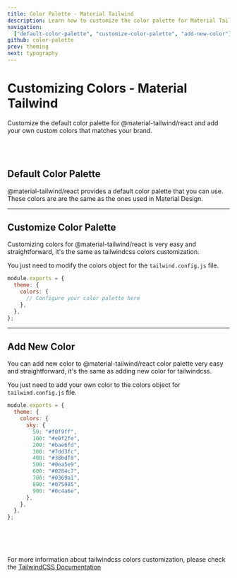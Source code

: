 ```yaml
---
title: Color Palette - Material Tailwind
description: Learn how to customize the color palette for Material Tailwind.
navigation:
  ["default-color-palette", "customize-color-palette", "add-new-color"]
github: color-palette
prev: theming
next: typography
---
```


# Customizing Colors - Material Tailwind

Customize the default color palette for @material-tailwind/react and add your own custom colors that matches your brand.

<br />
<br />

## Default Color Palette

@material-tailwind/react provides a default color palette that you can use. These colors are are the same as the ones used in Material Design.

<div
  id="default-color-palette"
  className="mt-12 grid scroll-mt-56 grid-cols-1 gap-8"
>
  <ColorPalette
    name="blue grey"
    colors={{
      50: "#eceff1",
      100: "#cfd8dc",
      200: "#b0bec5",
      300: "#90a4ae",
      400: "#78909c",
      500: "#607d8b",
      600: "#546e7a",
      700: "#455a64",
      800: "#37474f",
      900: "#263238",
    }}
  />
  <ColorPalette
    name="grey"
    colors={{
      50: "#fafafa",
      100: "#f5f5f5",
      200: "#eeeeee",
      300: "#e0e0e0",
      400: "#bdbdbd",
      500: "#9e9e9e",
      600: "#757575",
      700: "#616161",
      800: "#424242",
      900: "#212121",
    }}
  />
  <ColorPalette
    name="brown"
    colors={{
      50: "#efebe9",
      100: "#d7ccc8",
      200: "#bcaaa4",
      300: "#a1887f",
      400: "#8d6e63",
      500: "#795548",
      600: "#6d4c41",
      700: "#5d4037",
      800: "#4e342e",
      900: "#3e2723",
    }}
  />
  <ColorPalette
    name="deep orange"
    colors={{
      50: "#fbe9e7",
      100: "#ffccbc",
      200: "#ffab91",
      300: "#ff8a65",
      400: "#ff7043",
      500: "#ff5722",
      600: "#f4511e",
      700: "#e64a19",
      800: "#d84315",
      900: "#bf360c",
    }}
  />
  <ColorPalette
    name="orange"
    colors={{
      50: "#fff3e0",
      100: "#ffe0b2",
      200: "#ffcc80",
      300: "#ffb74d",
      400: "#ffa726",
      500: "#ff9800",
      600: "#fb8c00",
      700: "#f57c00",
      800: "#ef6c00",
      900: "#e65100",
    }}
  />
  <ColorPalette
    name="amber"
    colors={{
      50: "#fff8e1",
      100: "#ffecb3",
      200: "#ffe082",
      300: "#ffd54f",
      400: "#ffca28",
      500: "#ffc107",
      600: "#ffb300",
      700: "#ffa000",
      800: "#ff8f00",
      900: "#ff6f00",
    }}
  />
  <ColorPalette
    name="yellow"
    colors={{
      50: "#fffde7",
      100: "#fff9c4",
      200: "#fff59d",
      300: "#fff176",
      400: "#ffee58",
      500: "#ffeb3b",
      600: "#fdd835",
      700: "#fbc02d",
      800: "#f9a825",
      900: "#f57f17",
    }}
  />
  <ColorPalette
    name="lime"
    colors={{
      50: "#f9fbe7",
      100: "#f0f4c3",
      200: "#e6ee9c",
      300: "#dce775",
      400: "#d4e157",
      500: "#cddc39",
      600: "#c0ca33",
      700: "#afb42b",
      800: "#9e9d24",
      900: "#827717",
    }}
  />
  <ColorPalette
    name="light-green"
    colors={{
      50: "#f1f8e9",
      100: "#dcedc8",
      200: "#c5e1a5",
      300: "#aed581",
      400: "#9ccc65",
      500: "#8bc34a",
      600: "#7cb342",
      700: "#689f38",
      800: "#558b2f",
      900: "#33691e",
    }}
  />
  <ColorPalette
    name="green"
    colors={{
      50: "#e8f5e9",
      100: "#c8e6c9",
      200: "#a5d6a7",
      300: "#81c784",
      400: "#66bb6a",
      500: "#4caf50",
      600: "#43a047",
      700: "#388e3c",
      800: "#2e7d32",
      900: "#1b5e20",
    }}
  />
  <ColorPalette
    name="teal"
    colors={{
      50: "#e0f2f1",
      100: "#b2dfdb",
      200: "#80cbc4",
      300: "#4db6ac",
      400: "#26a69a",
      500: "#009688",
      600: "#00897b",
      700: "#00796b",
      800: "#00695c",
      900: "#004d40",
    }}
  />
  <ColorPalette
    name="cyan"
    colors={{
      50: "#e0f7fa",
      100: "#b2ebf2",
      200: "#80deea",
      300: "#4dd0e1",
      400: "#26c6da",
      500: "#00bcd4",
      600: "#00acc1",
      700: "#0097a7",
      800: "#00838f",
      900: "#006064",
    }}
  />
  <ColorPalette
    name="light-blue"
    colors={{
      50: "#e1f5fe",
      100: "#b3e5fc",
      200: "#81d4fa",
      300: "#4fc3f7",
      400: "#29b6f6",
      500: "#03a9f4",
      600: "#039be5",
      700: "#0288d1",
      800: "#0277bd",
      900: "#01579b",
    }}
  />
  <ColorPalette
    name="blue"
    colors={{
      50: "#e3f2fd",
      100: "#bbdefb",
      200: "#90caf9",
      300: "#64b5f6",
      400: "#42a5f5",
      500: "#2196f3",
      600: "#1e88e5",
      700: "#1976d2",
      800: "#1565c0",
      900: "#0d47a1",
    }}
  />
  <ColorPalette
    name="indigo"
    colors={{
      50: "#e8eaf6",
      100: "#c5cae9",
      200: "#9fa8da",
      300: "#7986cb",
      400: "#5c6bc0",
      500: "#3f51b5",
      600: "#3949ab",
      700: "#303f9f",
      800: "#283593",
      900: "#1a237e",
    }}
  />
  <ColorPalette
    name="deep-purple"
    colors={{
      50: "#ede7f6",
      100: "#d1c4e9",
      200: "#b39ddb",
      300: "#9575cd",
      400: "#7e57c2",
      500: "#673ab7",
      600: "#5e35b1",
      700: "#512da8",
      800: "#4527a0",
      900: "#311b92",
    }}
  />
  <ColorPalette
    name="purple"
    colors={{
      50: "#f3e5f5",
      100: "#e1bee7",
      200: "#ce93d8",
      300: "#ba68c8",
      400: "#ab47bc",
      500: "#9c27b0",
      600: "#8e24aa",
      700: "#7b1fa2",
      800: "#6a1b9a",
      900: "#4a148c",
    }}
  />
  <ColorPalette
    name="pink"
    colors={{
      50: "#fce4ec",
      100: "#f8bbd0",
      200: "#f48fb1",
      300: "#f06292",
      400: "#ec407a",
      500: "#e91e63",
      600: "#d81b60",
      700: "#c2185b",
      800: "#ad1457",
      900: "#880e4f",
    }}
  />
  <ColorPalette
    name="red"
    colors={{
      50: "#ffebee",
      100: "#ffcdd2",
      200: "#ef9a9a",
      300: "#e57373",
      400: "#ef5350",
      500: "#f44336",
      600: "#e53935",
      700: "#d32f2f",
      800: "#c62828",
      900: "#b71c1c",
    }}
  />
</div>

---

## Customize Color Palette

<span id="customize-color-palette" className="scroll-mt-48" />

Customizing colors for @material-tailwind/react is very easy and straightforward, it's the same as tailwindcss colors customization.

You just need to modify the colors object for the <Code>tailwind.config.js</Code> file.

```js showLineNumbers
module.exports = {
  theme: {
    colors: {
      // Configure your color palette here
    },
  },
};
```

---

## Add New Color

<span id="add-new-color" className="scroll-mt-48" />

You can add new color to @material-tailwind/react color palette very easy and straightforward, it's the same as adding new color for tailwindcss.

You just need to add your own color to the colors object for <Code>tailwind.config.js</Code> file.

```js showLineNumbers {4-15}
module.exports = {
  theme: {
    colors: {
      sky: {
        50: "#f0f9ff",
        100: "#e0f2fe",
        200: "#bae6fd",
        300: "#7dd3fc",
        400: "#38bdf8",
        500: "#0ea5e9",
        600: "#0284c7",
        700: "#0369a1",
        800: "#075985",
        900: "#0c4a6e",
      },
    },
  },
};
```

<br />
<br />
<br />

For more information about tailwindcss colors customization, please check the <a href="https://tailwindcss.com/docs/customizing-colors?ref=material-tailwind" target="_blank" className="font-medium hover:text-blue-500 transition-colors">TailwindCSS Documentation</a>
